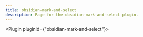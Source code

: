 ---
title: obsidian-mark-and-select
description: Page for the obsidian-mark-and-select plugin.
---


<Plugin pluginId={"obsidian-mark-and-select"}></Plugin>